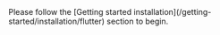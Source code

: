 
<Alert role="none" variation="info" heading="Migration">
  Please follow the [Getting started
  installation](/getting-started/installation/flutter) section to begin.
</Alert>
